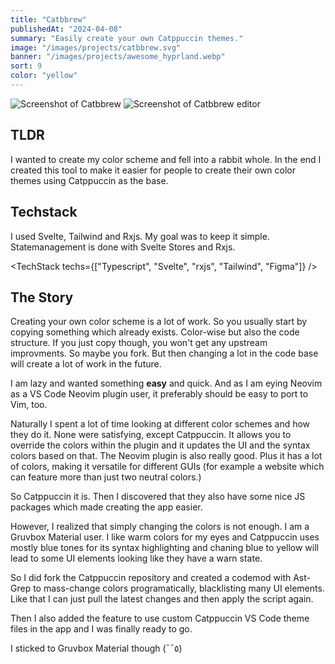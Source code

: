 ```yaml
---
title: "Catbbrew"
publishedAt: "2024-04-08"
summary: "Easily create your own Catppuccin themes."
image: "/images/projects/catbbrew.svg"
banner: "/images/projects/awesome_hyprland.webp"
sort: 9
color: "yellow"
---
```


![Screenshot of Catbbrew](/images/projects/catbbrew.webp)
![Screenshot of Catbbrew editor](/images/projects/catbbrew-design.webp)

## TLDR

I wanted to create my color scheme and fell into a rabbit whole. In the end I created this tool to make it easier for people to create their own color themes using Catppuccin as the base.

## Techstack

I used Svelte, Tailwind and Rxjs. My goal was to keep it simple.<br/>
Statemanagement is done with Svelte Stores and Rxjs.

<TechStack techs={["Typescript", "Svelte", "rxjs", "Tailwind", "Figma"]} />

## The Story

Creating your own color scheme is a lot of work. So you usually start by copying something which already exists. Color-wise but also the code structure. If you just copy though, you won't get any upstream improvments. So maybe you fork. But then changing a lot in the code base will create a lot of work in the future.

I am lazy and wanted something **easy** and quick.
And as I am eying Neovim as a VS Code Neovim plugin user, it preferably should be easy to port to Vim, too.

Naturally I spent a lot of time looking at different color schemes and how they do it. None were satisfying, except Catppuccin. It allows you to override the colors within the plugin and it updates the UI and the syntax colors based on that.
The Neovim plugin is also really good.
Plus it has a lot of colors, making it versatile for different GUIs (for example a website which can feature more than just two neutral colors.)

So Catppuccin it is. Then I discovered that they also have some nice JS packages which made creating the app easier.

However, I realized that simply changing the colors is not enough.
I am a Gruvbox Material user. I like warm colors for my eyes and Catppuccin uses mostly blue tones for its syntax highlighting
and chaning blue to yellow will lead to some UI elements looking like they have a warn state.

So I did fork the Catppuccin repository and created a codemod with Ast-Grep to mass-change colors programatically, blacklisting many UI elements. Like that I can just pull the latest changes and then apply the script again.

Then I also added the feature to use custom Catppuccin VS Code theme files in the app and I was finally ready to go.

I sticked to Gruvbox Material though (¯¯٥)
